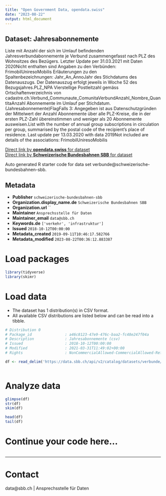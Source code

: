 ```yaml
---
title: "Open Government Data, opendata.swiss"
date: "2023-08-22"
output: html_document
---
```


## Dataset: Jahresabonnemente

Liste mit Anzahl der sich im Umlauf befindenden Jahresverbundabonnemente je Verbund zusammengefasst nach PLZ des Wohnsitzes des Bezügers. Letzter Update per 31.03.2021 mit Daten 2020Nicht enthalten sind Angaben zu den Verbünden: FrimobilUniresoMobilis Erläuterungen zu den Spaltenbezeichnungen: Jahr_An_AnnoJahr des Stichdatums des Datenauszugs. Der Datenauszug erfolgt jeweils in Woche 52 des Bezugsjahres.PLZ_NPA Vierstellige Postleitzahl gemäss Ortschaftenverzeichnis von cadastre.ch.Verbund_Communaute_ComunitaVerbundAnzahl_Nombre_QuantitaAnzahl Abonnemente im Umlauf per Stichdatum. (Jahresabonnemente)FlagFalls 3: Angegeben ist aus Datenschutzgründen der Mittelwert der Anzahl Abonnemente über alle PLZ-Kreise, die in der ersten PLZ-Zahl übereinstimmen und weniger als 20 Abonnemente ausweisen.List with the number of annual group subscriptions in circulation per group, summarised by the postal code of the recipient's place of residence. Last update per 13.03.2020 with data 2019Not included are details of the associations: FrimobilUniresoMobilis

[Direct link by **opendata.swiss** for dataset](https://opendata.swiss/de/dataset/jahresabonnemente)<br>
[Direct link by **Schweizerische Bundesbahnen SBB** for dataset](https://data.sbb.ch/explore/dataset/verbunde/)

Auto generated R starter code for data set verbunde@schweizerische-bundesbahnen-sbb.

## Metadata

- **Publisher** `schweizerische-bundesbahnen-sbb`
- **Organization.display_name.de** `Schweizerische Bundesbahnen SBB`
- **Organization.url** ``
- **Maintainer** `Ansprechsstelle für Daten`
- **Maintainer_email** `data@sbb.ch`
- **Keywords.de** `['verkehr', 'infrastruktur']`
- **Issued** `2018-10-12T00:00:00`
- **Metadata_created** `2019-09-11T10:46:17.582766`
- **Metadata_modified** `2023-08-22T00:36:12.883387`


# Load packages

```r

library(tidyverse)
library(skimr)

```

# Load data

-   The dataset has 1 distribution(s) in CSV format.
-   All available CSV distributions are listed below and can be read into a tibble.

```r

# Distribution 0
# Package_id               : a46c8123-47e9-476c-baa2-fc48e247f04a
# Description              : Jahresabonnemente (csv)
# Issued                   : 2018-10-12T00:00:00
# Modified                 : 2021-03-31T11:49:02+00:00
# Rights                   : NonCommercialAllowed-CommercialAllowed-ReferenceRequired

df <- read_delim('https://data.sbb.ch/api/v2/catalog/datasets/verbunde/exports/csv')



```

# Analyze data

```r

glimpse(df)
str(df)
skim(df)

head(df)
tail(df)

```

# Continue your code here...

```r

```

------------------------------------------------------------------------

# Contact

data@sbb.ch | Ansprechsstelle für Daten
